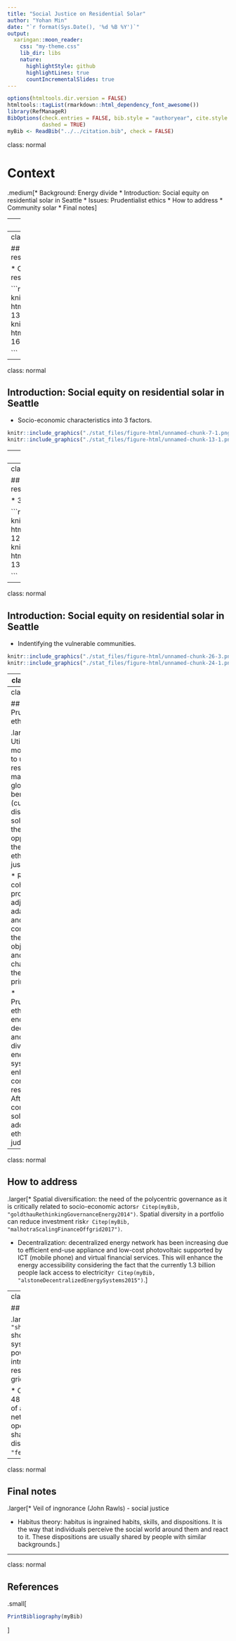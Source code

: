 ```yaml
---
title: "Social Justice on Residential Solar"
author: "Yohan Min"
date: "`r format(Sys.Date(), '%d %B %Y')`"
output:
  xaringan::moon_reader:
    css: "my-theme.css"
    lib_dir: libs
    nature:
      highlightStyle: github
      highlightLines: true
      countIncrementalSlides: true
---
```


```r
options(htmltools.dir.version = FALSE)
htmltools::tagList(rmarkdown::html_dependency_font_awesome())
library(RefManageR)
BibOptions(check.entries = FALSE, bib.style = "authoryear", cite.style = 'alphabetic', style = "markdown",
           dashed = TRUE)
myBib <- ReadBib("../../citation.bib", check = FALSE)
```

class: normal

# Context

.medium[* Background: Energy divide
* Introduction: Social equity on residential solar in Seattle
* Issues: Prudentialist ethics 
* How to address
* Community solar
* Final notes]

---
class: normal

## Background: Energy divide

.larger[This transition to the new energy system could lead to undesirable effects on some communities as shown in the case of telecommunication. If these deeply transformative changes in the U.S. power sector are not managed properly, 21st century America could see an emerging electrical divide like the digital divide of the late 20th century. Committed leadership to implement a new policy in regard to the transition is required to avoid the uneven distribution of the service`r Citep(myBib, "capertonElectricalDivideNew")`.]

---
class: normal

## Introduction: Social equity on residential solar in Seattle

* Clustering pattern on distribution of residential solar in Seattle.

```r
knitr::include_graphics("./stat_files/figure-html/unnamed-chunk-6-1.png", dpi= 130)
knitr::include_graphics("./stat_files/figure-html/unnamed-chunk-3-1.png", dpi= 160)

```


---

class: normal

## Introduction: Social equity on residential solar in Seattle

* Socio-economic characteristics into 3 factors. 

```r
knitr::include_graphics("./stat_files/figure-html/unnamed-chunk-7-1.png", dpi= 100)
knitr::include_graphics("./stat_files/figure-html/unnamed-chunk-13-1.png", dpi= 120)

```

---
class: normal

## Introduction: Social equity on residential solar in Seattle

* Spatial autocorrelation model (INLA)

.larger[`\begin{aligned}
Y_i |\beta_{0},\beta_{1},\beta_{2},S_i,\epsilon_i & \sim_{ind} \mbox{Poisson}(E_i \mbox{e}^{\beta_{0}+\beta_{1}I_{1i}+\beta_{2}I_{2i}} \mbox{e}^{S_i + \epsilon_i}),\\ 
\epsilon_i | \sigma_\epsilon^{2} & \sim_{iid} \mbox{N}(0,\sigma_\epsilon^{2}),\\ 
S_1,...,S_n | \sigma_s^{2} & \sim ~~~ \mbox{ICAR}(\sigma_s^{2}). 
\end{aligned}`]

* Geographically weighted regression (GWR) 

.medium[`\begin{aligned}
Y(s) = E(s)\mbox{e}^{(\beta_{0}+\beta_{1}(s)X_1(s)+\beta_{2}(s)X_2(s)+\epsilon(s))}
\end{aligned}`]

---
class: normal

## Introduction: Social equity on residential solar in Seattle

* 3 clusters in terms of 3 factors.  

```r
knitr::include_graphics("./stat_files/figure-html/unnamed-chunk-18-1.png", dpi= 120)
knitr::include_graphics("./stat_files/figure-html/unnamed-chunk-22-1.png", dpi= 130)

```



---
class: normal

## Introduction: Social equity on residential solar in Seattle

* Indentifying the vulnerable communities. 

```r
knitr::include_graphics("./stat_files/figure-html/unnamed-chunk-26-3.png", dpi= 120)
knitr::include_graphics("./stat_files/figure-html/unnamed-chunk-24-1.png", dpi= 120)

```


---
class: normal

## Why care?

.larger[* Vulnerability: centralized energy production may contribute to vulnerability of the current urban form as most of subsystems of human activities are relying on the sole energy production. The more dependent to a sole energy production, the more vulnerable a system would be facing interruptions.

* Resilience: climate change and its impact on urban systems on resilience abilities (preparation, absorption, recovery, and adaptation) to ensure sustainability related dimensions (availability, accessibility, affordability, and acceptability). Availability for sustainable dimension and preparation for resilience ability are the most critical`r Citep(myBib, "sharifiConceptualFrameworkAssessment2015")`.] 

---
class: normal

## Issues: Prudentialist ethics

.larger[* Utilitarianism: more efficient to use resources to maximize the global benefits (current distribution of solar) casuing the opposition of the virtual ethic, social justice. 

* Responsive cohesion: by process of adjustment, adaptation, and compromising the different objectives and challenges of the both principles. 

* Prudentialist ethic: encouraging decentralized and diversified energy systems to enhance the community resilience. After all, community solar will address the ethical judgement.]     

---
class: normal

## How to address

.larger[* Spatial diversification: the need of the polycentric governance as it is critically related to socio-economic actors`r Citep(myBib, "goldthauRethinkingGovernanceEnergy2014")`. Spatial diversity in a portfolio can reduce investment risk`r Citep(myBib, "malhotraScalingFinanceOffgrid2017")`.

* Decentralization: decentralized energy network has been increasing due to efficient end-use appliance and low-cost photovoltaic supported by ICT (mobile phone) and virtual financial services. This will enhance the energy accessibility considering the fact that the currently 1.3 billion people lack access to electricity`r Citep(myBib, "alstoneDecentralizedEnergySystems2015")`.]

---
class: normal

## Community solar

.larger[* Micro-grids: `r Citet(myBib, "shahidehpourMicrogridsEnhancingPower2017")` shows controllable and islandable micro-grid systems would improve the resiliency of power grids in extreme conditions. The study introduced 4 indexes to figure out the resilience improvement by introducing micro-grids to the power grid system.

* Community solar: 49% of households and 48% of businesses cannot host a PV system of adequate size on their property or virtually net meter an entire system themselves. By opening the market to these customers, shared solar could represent 32%-49% of the distributed PV market in 2020`r Citep(myBib, "feldmanSharedSolarCurrent2015")`.]
---

class: normal

## Final notes 

.larger[* Veil of ingnorance (John Rawls) - social justice 

* Habitus theory: habitus is ingrained habits, skills, and dispositions. It is the way that individuals perceive the social world around them and react to it. These dispositions are usually shared by people with similar backgrounds.]

---

class: normal

## References

.small[
```r
PrintBibliography(myBib)
```
]

<!--pagedown::chrome_print("C:/Users/Yohan_Min/Documents/publication/residential/syntax/ethics.html")-->